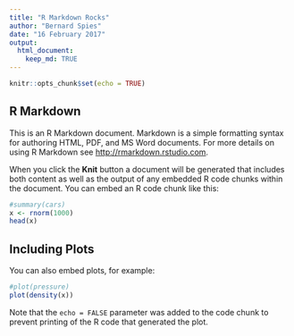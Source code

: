 ```yaml
---
title: "R Markdown Rocks"
author: "Bernard Spies"
date: "16 February 2017"
output:   
  html_document:
    keep_md: TRUE
---
```


```r
knitr::opts_chunk$set(echo = TRUE)
```

## R Markdown

This is an R Markdown document. Markdown is a simple formatting syntax for authoring HTML, PDF, and MS Word documents. For more details on using R Markdown see <http://rmarkdown.rstudio.com>.

When you click the **Knit** button a document will be generated that includes both content as well as the output of any embedded R code chunks within the document. You can embed an R code chunk like this:

```r
#summary(cars)
x <- rnorm(1000)
head(x)
```

## Including Plots

You can also embed plots, for example:

```r
#plot(pressure)
plot(density(x))
```

Note that the `echo = FALSE` parameter was added to the code chunk to prevent printing of the R code that generated the plot.
